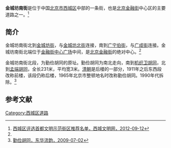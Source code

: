 {{Coord|39.9154528|116.360968|type:landmark_region:CN-11_source:GoogleMaps|display=title}}
{{Infobox China Road
|路牌类型 = Beijing
|道路方向 = NS
|中文道路名称 = 金城坊南街
|道路名称拼音 = JINCHENGFANG NANJIE
|图片 =File:Beijing Finance Street Central Park, 2008.jpg
|图片说明 = 图中左侧为[[金城坊街|金城坊街]]东段。<br>向右的道路为金城坊南街。<br>自西向东拍摄。
|道路属性 = 
|道路总长度 = 
|车速限制 = 
|行车线数量 = 
|所在地区 = [[北京市|北京市]][[西城区|西城区]]
|起点 = [[金城坊街|金城坊街]]
|终点 = [[广宁伯街|广宁伯街]]
|路段主要建筑 = 
}}

'''金城坊南街'''是位于中国[[北京市|北京市]][[西城区|西城区]]中部的一条街，也是[[北京金融街|北京金融街]]中心区的主要道路之一。<ref name=xcwmw>[http://www.bjxcwm.gov.cn/xgzl/ggl/t20120912_457456.htm 西城区评选首都文明示范街区推荐名单，西城文明网，2012-09-12]{{dead link|date=2018年4月 |bot=InternetArchiveBot |fix-attempted=yes }}</ref>

==简介==
金城坊南街北到[[金城坊街|金城坊街]]，与[[金城坊北街|金城坊北街]]连接，南到[[广宁伯街|广宁伯街]]，与[[广成街|广成街]]连接。金城坊南街北端位于[[金融街中心广场|金融街中心广场]]中间，是[[北京金融街|北京金融街]]的绝对中心。<ref name=xcwmw/>

金城坊南街北段，为勤俭胡同的原址。勤俭胡同为南北走向，南到[[机织卫胡同|机织卫胡同]]，北到[[孟端胡同|孟端胡同]]，全长231米，平均宽3米。[[清朝|清朝]]是后楼的一部分，1911年之后东西段改称前楼，该段仍称后楼，1965年北京市整顿地名时改称勤俭胡同。1990年代拆除。<ref>[http://www.bjdclib.com/subdb/laneculture/lane/200907/t20090703_5504.html 勤俭胡同，东华流韵，2009-07-02]</ref>

==参考文献==
{{reflist}}

[[Category:西城区道路|Category:西城区道路]]